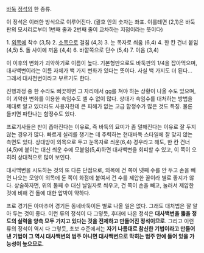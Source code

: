 [[바둑]] [[정석]]의 한 종류.

이 정석은 이러한 방식으로 이루어진다. (괄호 안의 숫자는 좌표. 이를테면 (2,1)은 바둑판의 모서리로부터 1번째 줄과 2번째 줄이 교차하는 지점이라는 뜻이다)

1. [[외목]]에 착수 (3,5)
2. [[소목]]으로 걸침 (4,3)
3. 눈 목자로 씌움 (6,4)
4. 한 칸 건너 붙임 (4,5)
5. 돌 사이에 끼움 (4,4)
6. 바깥쪽으로 단수 (5,4)
7. 이음 (3,4)

이 이후의 변화가 괴악하기로 이름이 높다.
기본형만으로도 바둑판의 1/4을 잡아먹으며, 대사백변이라는 이름 자체가 백 가지 변화가 있다는 뜻이다. 사실 백 가지도 더 된다... 그래서 대사천변이라고 부르기도 한다.

진행과정 중 한 수라도 삐끗하면 그 자리에서 gg를 쳐야 하는 상황이 나올 수도 있으며, 이 괴악한 변화를 이용한 속임수도 셀 수 없이 많다. 상대가 속임수를 대처하는 방법을 제대로 알고 있더라도 사용자한테 큰 피해가 없는 고급 함정수가 많은 것도 특징. 물론 들키면 파탄나는 함정수도 있다.

프로기사들은 판이 좁아진다는 이유로, 즉 바둑의 묘미가 좀 덜해진다는 이유로 잘 두지 않는 경우가 많다. 빠르게 실리를 챙기는 데 주력하는 현대바둑 스타일에 잘 맞지 않는 측면도 있다. 상대방이 외목으로 두고 눈목자로 씌운(6,4) 경우라고 해도, 한 칸 건너(4,5)에 붙이는 대신 씌운 수에 모붙임(5,4)하면 대사백변을 회피할 수 있고, 이 쪽이 오히려 상대적으로 많이 보인다.

대사백변을 시도하는 것의 또 다른 단점으로, 외목에 건 쪽이 넷째 수를 안 두고 손을 빼면 나오는 모양이 외목에 둔 쪽이 화점에 붙여서 건 수를 제압한 꼴이라 별로 좋지가 않다. 상술하자면, 위의 둘째 수 대신 날일자로 씌우고, 건 쪽이 손을 빼고, 눌러서 제압한 것에 비해 건 돌에 대한 압박이 약하다.

프로 경기든 아마추어 경기든 동네바둑이든 별로 나올 일은 없다. 그래도 대처법은 잘 알아 두는 것이 좋다. 이런 류의 정석이 다 그렇듯, 후대에 나온 정석은 '''대사백변을 뚫을 정도의 실력을 양측 모두 가지고 있다는 것을 전제하고 만들어진 정석이므로'''. 그리고 이런 류의 정석이 역시 다 그렇듯, 초보 수준에서는 '''자기 나름대로 참신한 기법이라고 만들어 낸 기법이 그 역시 대사백변의 범주 아니면 대사백변으로 막히는 범주 안에 들어 있을 가능성이 높으므로.'''
